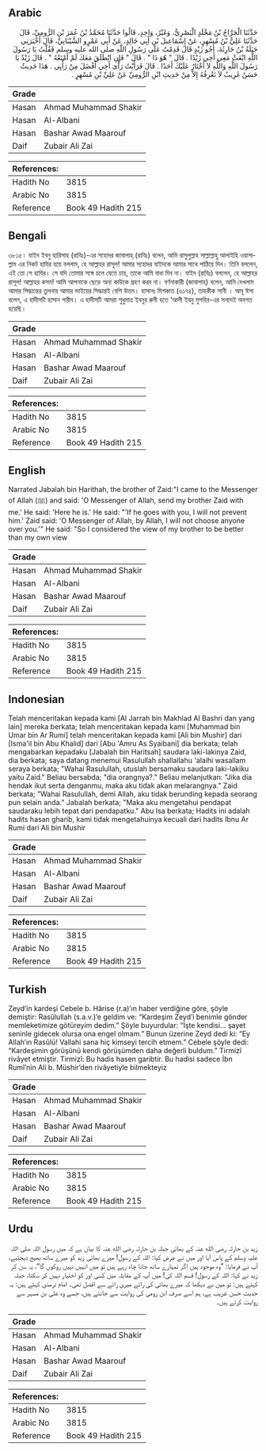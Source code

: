 ## Arabic


<div dir="rtl" lang="ar" style={{fontSize:'larger',backgroundColor:'#f8f9fa',padding:20}}>
حَدَّثَنَا الْجَرَّاحُ بْنُ مَخْلَدٍ الْبَصْرِيُّ، وَغَيْرُ، وَاحِدٍ، قَالُوا حَدَّثَنَا مُحَمَّدُ بْنُ عُمَرَ بْنِ الرُّومِيِّ، قَالَ حَدَّثَنَا عَلِيُّ بْنُ مُسْهِرٍ، عَنْ إِسْمَاعِيلَ بْنِ أَبِي خَالِدٍ، عَنْ أَبِي عَمْرٍو الشَّيْبَانِيِّ، قَالَ أَخْبَرَنِي جَبَلَةُ بْنُ حَارِثَةَ، أَخُو زَيْدٍ قَالَ قَدِمْتُ عَلَى رَسُولِ اللَّهِ صلى الله عليه وسلم فَقُلْتُ يَا رَسُولَ اللَّهِ ابْعَثْ مَعِي أَخِي زَيْدًا ‏.‏ قَالَ ‏"‏ هُوَ ذَا ‏"‏ ‏.‏ قَالَ ‏"‏ فَإِنِ انْطَلَقَ مَعَكَ لَمْ أَمْنَعْهُ ‏"‏ ‏.‏ قَالَ زَيْدٌ يَا رَسُولَ اللَّهِ وَاللَّهِ لاَ أَخْتَارُ عَلَيْكَ أَحَدًا ‏.‏ قَالَ فَرَأَيْتُ رَأْىَ أَخِي أَفْضَلَ مِنْ رَأْيِي ‏.‏ هَذَا حَدِيثٌ حَسَنٌ غَرِيبٌ لاَ نَعْرِفُهُ إِلاَّ مِنْ حَدِيثِ ابْنِ الرُّومِيِّ عَنْ عَلِيِّ بْنِ مُسْهِرٍ ‏.‏
</div>
<div style={{backgroundColor:'#f8f9fa',padding:20, marginBottom: 10}}><table> <thead> <tr> <th>Grade</th> <th></th> </tr> </thead> <tbody> <tr><td>Hasan</td><td>Ahmad Muhammad Shakir</td></tr><tr><td>Hasan</td><td>Al-Albani</td></tr><tr><td>Hasan</td><td>Bashar Awad Maarouf</td></tr><tr><td>Daif</td><td>Zubair Ali Zai</td></tr></tbody></table><table> <thead> <tr> <th>References:</th> <th></th> </tr> </thead> <tbody><tr><td>Hadith No</td><td>3815</td></tr><tr><td>Arabic No</td><td>3815</td></tr><tr><td>Reference</td><td>Book 49 Hadith 215</td></tr></tbody></table></div>

## Bengali


<div dir="ltr" lang="bn" style={{fontSize:'larger',backgroundColor:'#f8f9fa',padding:20}}>
৩৮১৫। যাইদ ইবনু হারিসাহ (রাযিঃ)-এর সহোদর জাবালাহ্ (রাযিঃ) বলেন, আমি রাসুলুল্লাহ সাল্লাল্লাহু আলাইহি ওয়াসাল্লাম এর নিকট হাযির হয়ে বললাম, হে আল্লাহর রাসূল! আমার সহোদর যাইদকে আমার সাথে পাঠিয়ে দিন। তিনি বললেন, এই তো সে হাযির। সে যদি তোমার সঙ্গে চলে যেতে চায়, তাকে আমি বাধা দিব না। যাইদ (রাযিঃ) বললেন, হে আল্লাহর রাসূল! আল্লাহর কসম! আমি আপনাকে ছেড়ে অন্য কাউকে গ্রহণ করব না। বর্ণনাকারী (জাবালাহ্) বলেন, আমি দেখলাম আমার সিদ্ধান্তের তুলনায় আমার ভাইয়ের সিদ্ধান্তই বেশি উত্তম। হাসানঃ মিশকাত (৬১৭৪), তাহকীক সানী । আবূ ঈসা বলেন, এ হাদীসটি হাসান গারীব। এ হাদীসটি আমরা শুধুমাত্র ইবনুর রুমী হতে ‘আলী ইবনু মুসহির-এর সনদেই অবগত হয়েছি।
</div>
<div style={{backgroundColor:'#f8f9fa',padding:20, marginBottom: 10}}><table> <thead> <tr> <th>Grade</th> <th></th> </tr> </thead> <tbody> <tr><td>Hasan</td><td>Ahmad Muhammad Shakir</td></tr><tr><td>Hasan</td><td>Al-Albani</td></tr><tr><td>Hasan</td><td>Bashar Awad Maarouf</td></tr><tr><td>Daif</td><td>Zubair Ali Zai</td></tr></tbody></table><table> <thead> <tr> <th>References:</th> <th></th> </tr> </thead> <tbody><tr><td>Hadith No</td><td>3815</td></tr><tr><td>Arabic No</td><td>3815</td></tr><tr><td>Reference</td><td>Book 49 Hadith 215</td></tr></tbody></table></div>

## English


<div dir="ltr" lang="en" style={{fontSize:'larger',backgroundColor:'#f8f9fa',padding:20}}>
Narrated Jabalah bin Harithah, the brother of Zaid:"I came to the Messenger of Allah (ﷺ) and said: 'O Messenger of Allah, send my brother Zaid with me.' He said: 'Here he is.' He said: "'If he goes with you, I will not prevent him.' Zaid said: 'O Messenger of Allah, by Allah, I will not choose anyone over you.'" He said: "So I considered the view of my brother to be better than my own view
</div>
<div style={{backgroundColor:'#f8f9fa',padding:20, marginBottom: 10}}><table> <thead> <tr> <th>Grade</th> <th></th> </tr> </thead> <tbody> <tr><td>Hasan</td><td>Ahmad Muhammad Shakir</td></tr><tr><td>Hasan</td><td>Al-Albani</td></tr><tr><td>Hasan</td><td>Bashar Awad Maarouf</td></tr><tr><td>Daif</td><td>Zubair Ali Zai</td></tr></tbody></table><table> <thead> <tr> <th>References:</th> <th></th> </tr> </thead> <tbody><tr><td>Hadith No</td><td>3815</td></tr><tr><td>Arabic No</td><td>3815</td></tr><tr><td>Reference</td><td>Book 49 Hadith 215</td></tr></tbody></table></div>

## Indonesian


<div dir="ltr" lang="id" style={{fontSize:'larger',backgroundColor:'#f8f9fa',padding:20}}>
Telah menceritakan kepada kami [Al Jarrah bin Makhlad Al Bashri dan yang lain] mereka berkata; telah menceritakan kepada kami [Muhammad bin Umar bin Ar Rumi] telah menceritakan kepada kami [Ali bin Mushir] dari [Isma'il bin Abu Khalid] dari [Abu 'Amru As Syaibani] dia berkata; telah mengabarkan kepadaku [Jabalah bin Haritsah] saudara laki-lakinya Zaid, dia berkata; saya datang menemui Rasulullah shallallahu 'alaihi wasallam seraya berkata; "Wahai Rasulullah, utuslah bersamaku saudara laki-lakiku yaitu Zaid." Beliau bersabda; "dia orangnya?." Beliau melanjutkan: "Jika dia hendak ikut serta denganmu, maka aku tidak akan melarangnya." Zaid berkata; "Wahai Rasulullah, demi Allah, aku tidak berunding kepada seorang pun selain anda." Jabalah berkata; "Maka aku mengetahui pendapat saudaraku lebih tepat dari pendapatku." Abu Isa berkata; Hadits ini adalah hadits hasan gharib, kami tidak mengetahuinya kecuali dari hadits Ibnu Ar Rumi dari Ali bin Mushir
</div>
<div style={{backgroundColor:'#f8f9fa',padding:20, marginBottom: 10}}><table> <thead> <tr> <th>Grade</th> <th></th> </tr> </thead> <tbody> <tr><td>Hasan</td><td>Ahmad Muhammad Shakir</td></tr><tr><td>Hasan</td><td>Al-Albani</td></tr><tr><td>Hasan</td><td>Bashar Awad Maarouf</td></tr><tr><td>Daif</td><td>Zubair Ali Zai</td></tr></tbody></table><table> <thead> <tr> <th>References:</th> <th></th> </tr> </thead> <tbody><tr><td>Hadith No</td><td>3815</td></tr><tr><td>Arabic No</td><td>3815</td></tr><tr><td>Reference</td><td>Book 49 Hadith 215</td></tr></tbody></table></div>

## Turkish


<div dir="ltr" lang="tr" style={{fontSize:'larger',backgroundColor:'#f8f9fa',padding:20}}>
Zeyd’in kardeşi Cebele b. Hârise (r.a)’ın haber verdiğine göre, şöyle demiştir: Rasûlullah (s.a.v.)’e geldim ve: “Kardeşim Zeyd’i benimle gönder memleketimize götüreyim dedim.” Şöyle buyurdular: “İşte kendisi… şayet seninle gidecek olursa ona engel olmam.” Bunun üzerine Zeyd dedi ki: “Ey Allah’ın Rasûlü! Vallahi sana hiç kimseyi tercih etmem.” Cebele şöyle dedi: “Kardeşimin görüşünü kendi görüşümden daha değerli buldum.” Tirmizî rivâyet etmiştir. Tirmizî: Bu hadis hasen garibtir. Bu hadisi sadece İbn Rumî’nin Ali b. Müshir’den rivâyetiyle bilmekteyiz
</div>
<div style={{backgroundColor:'#f8f9fa',padding:20, marginBottom: 10}}><table> <thead> <tr> <th>Grade</th> <th></th> </tr> </thead> <tbody> <tr><td>Hasan</td><td>Ahmad Muhammad Shakir</td></tr><tr><td>Hasan</td><td>Al-Albani</td></tr><tr><td>Hasan</td><td>Bashar Awad Maarouf</td></tr><tr><td>Daif</td><td>Zubair Ali Zai</td></tr></tbody></table><table> <thead> <tr> <th>References:</th> <th></th> </tr> </thead> <tbody><tr><td>Hadith No</td><td>3815</td></tr><tr><td>Arabic No</td><td>3815</td></tr><tr><td>Reference</td><td>Book 49 Hadith 215</td></tr></tbody></table></div>

## Urdu


<div dir="rtl" lang="ur" style={{fontSize:'larger',backgroundColor:'#f8f9fa',padding:20}}>
زید بن حارثہ رضی الله عنہ کے بھائی جبلہ بن حارثہ رضی الله عنہ کا بیان ہے کہ میں رسول اللہ صلی اللہ علیہ وسلم کے پاس آیا اور میں نے عرض کیا: اللہ کے رسول! میرے بھائی زید کو میرے ساتھ بھیج دیجئیے، آپ نے فرمایا: ”وہ موجود ہیں اگر تمہارے ساتھ جانا چاہ رہے ہیں تو میں انہیں نہیں روکوں گا“، یہ سن کر زید نے کہا: اللہ کے رسول! قسم اللہ کی! میں آپ کے مقابلہ میں کسی اور کو اختیار نہیں کر سکتا، جبلہ کہتے ہیں: تو میں نے دیکھا کہ میرے بھائی کی رائے میری رائے سے افضل تھی۔ امام ترمذی کہتے ہیں: یہ حدیث حسن غریب ہے، ہم اسے صرف ابن رومی کی روایت سے جانتے ہیں، جسے وہ علی بن مسہر سے روایت کرتے ہیں۔
</div>
<div style={{backgroundColor:'#f8f9fa',padding:20, marginBottom: 10}}><table> <thead> <tr> <th>Grade</th> <th></th> </tr> </thead> <tbody> <tr><td>Hasan</td><td>Ahmad Muhammad Shakir</td></tr><tr><td>Hasan</td><td>Al-Albani</td></tr><tr><td>Hasan</td><td>Bashar Awad Maarouf</td></tr><tr><td>Daif</td><td>Zubair Ali Zai</td></tr></tbody></table><table> <thead> <tr> <th>References:</th> <th></th> </tr> </thead> <tbody><tr><td>Hadith No</td><td>3815</td></tr><tr><td>Arabic No</td><td>3815</td></tr><tr><td>Reference</td><td>Book 49 Hadith 215</td></tr></tbody></table></div>